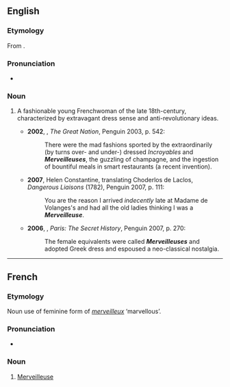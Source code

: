 {{also|merveilleuse}}
==English==

===Etymology===
From {{etyl|fr|en}} {{term|Merveilleuse|lang=fr}}.

===Pronunciation===
* {{IPA|/mɜːveɪˈjɜːz/}}

===Noun===
{{en-noun}}

# {{context|historical}} A fashionable young Frenchwoman of the late 18th-century, characterized by extravagant dress sense and anti-revolutionary ideas.
#*'''2002''', {{w|Colin Jones (historian)|Colin Jones}}, ''The Great Nation'', Penguin 2003, p. 542:
#*:There were the mad fashions sported by the extraordinarily (by turns over- and under-) dressed ''Incroyables'' and '''''Merveilleuses''''', the guzzling of champagne, and the ingestion of bountiful meals in smart restaurants (a recent invention).
#* '''2007''', Helen Constantine, translating Choderlos de Laclos, ''Dangerous Liaisons'' (1782), Penguin 2007, p. 111:
#*: You are the reason I arrived ''indecently'' late at Madame de Volanges's and had all the old ladies thinking I was a '''''Merveilleuse'''''.
#* '''2006''', {{w|Andrew Hussey}}, ''Paris: The Secret History'', Penguin 2007, p. 270:
#*: The female equivalents were called '''''Merveilleuses''''' and adopted Greek dress and espoused a neo-classical nostalgia.

----

==French==

===Etymology===
Noun use of feminine form of ''[[merveilleux]]'' ‘marvellous’.

===Pronunciation===
* {{IPA|/mɛʁvɛjøz/|lang=fr}}

===Noun===
{{fr-noun|f}}

# [[#English|Merveilleuse]]